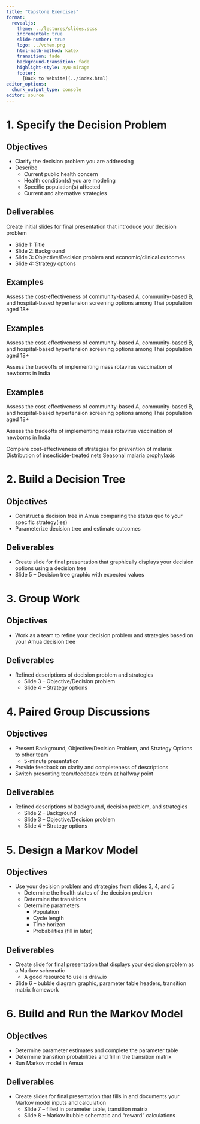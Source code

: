 ```yaml
---
title: "Capstone Exercises"
format:
  revealjs:
    theme: ../lectures/slides.scss
    incremental: true
    slide-number: true
    logo: ../vchem.png
    html-math-method: katex
    transition: fade
    background-transition: fade
    highlight-style: ayu-mirage
    footer: |
      [Back to Website](../index.html)
editor_options: 
  chunk_output_type: console
editor: source
---
```


# 1. Specify the Decision Problem

## Objectives

-   Clarify the decision problem you are addressing
-   Describe
    -   Current public health concern
    -   Health condition(s) you are modeling
    -   Specific population(s) affected
    -   Current and alternative strategies

## Deliverables

Create initial slides for final presentation that introduce your decision problem

-   Slide 1: Title
-   Slide 2: Background
-   Slide 3: Objective/Decision problem and economic/clinical outcomes
-   Slide 4: Strategy options

## Examples

::: {.callout-tip appearance="minimal"}
Assess the cost-effectiveness of community-based A, community-based B, and hospital-based hypertension screening options among Thai population aged 18+
:::

## Examples

::: {.callout-tip appearance="minimal"}
Assess the cost-effectiveness of community-based A, community-based B, and hospital-based hypertension screening options among Thai population aged 18+
:::

::: {.callout-tip appearance="minimal"}
Assess the tradeoffs of implementing mass rotavirus vaccination of newborns in India
:::

## Examples

::: {.callout-tip appearance="minimal"}
Assess the cost-effectiveness of community-based A, community-based B, and hospital-based hypertension screening options among Thai population aged 18+
:::

::: {.callout-tip appearance="minimal"}
Assess the tradeoffs of implementing mass rotavirus vaccination of newborns in India
:::

::: {.callout-tip appearance="minimal"}
Compare cost-effectiveness of strategies for prevention of malaria: Distribution of insecticide-treated nets Seasonal malaria prophylaxis
:::

# 2. Build a Decision Tree

## Objectives

-   Construct a decision tree in Amua comparing the status quo to your specific strategy(ies)
-   Parameterize decision tree and estimate outcomes

## Deliverables

-   Create slide for final presentation that graphically displays your decision options using a decision tree
-   Slide 5 – Decision tree graphic with expected values

##  {background-image="images/clipboard-656182917.png" data-background-size="contain"}


# 3. Group Work

## Objectives
- Work as a team to refine your decision problem and strategies based on your Amua decision tree

## Deliverables
- Refined descriptions of decision problem and strategies
  - Slide 3 – Objective/Decision problem
  - Slide 4 – Strategy options

# 4. Paired Group Discussions

##  Objectives
- Present Background, Objective/Decision Problem, and Strategy Options to other team
  - 5-minute presentation
- Provide feedback on clarity and completeness of descriptions
- Switch presenting team/feedback team at halfway point

## Deliverables

- Refined descriptions of background, decision problem, and strategies
  - Slide 2 – Background
  - Slide 3 – Objective/Decision problem
  - Slide 4 – Strategy options

# 5. Design a Markov Model

## Objectives

- Use your decision problem and strategies from slides 3, 4, and 5
  - Determine the health states of the decision problem
  - Determine the transitions
  - Determine parameters
    - Population
    - Cycle length
    - Time horizon
    - Probabilities (fill in later)

## Deliverables

- Create slide for final presentation that displays your decision problem as a Markov schematic
  - A good resource to use is draw.io
  
- Slide 6 – bubble diagram graphic, parameter table headers, transition matrix framework

# 6. Build and Run the Markov Model

## Objectives

- Determine parameter estimates and complete the parameter table
- Determine transition probabilities and fill in the transition matrix
- Run Markov model in Amua

## Deliverables

- Create slides for final presentation that fills in and documents your Markov model inputs and calculation
  - Slide 7 – filled in parameter table, transition matrix
  - Slide 8 – Markov bubble schematic and “reward” calculations


